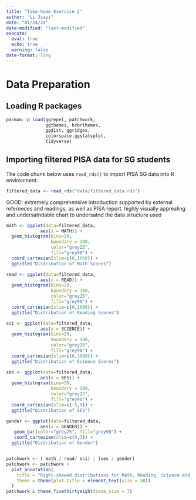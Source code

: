 ```yaml
---
title: "Take-home Exercise 2"
author: "Li Jiayi"
date: "01/24/24"
date-modified: "last-modified"
execute:
  eval: true
  echo: true 
  warning: false
date-format: long
---
```



# Data Preparation

## Loading R packages

```r
pacman::p_load(ggrepel, patchwork, 
               ggthemes, hrbrthemes,
               ggdist, ggridges,
               colorspace,ggstatsplot, 
               tidyverse) 
```

## Importing filtered PISA data for SG students
The code chunk below uses `read_rds()` to import PISA SG data into R environment.
```r
filtered_data <- read_rds("data/filtered_data.rds")
```


GOOD:
extremely comprehensive introduction supported by external referneces and readings, as well as PISA report. 
highly visually apprealing and undersatndable chart to undersatnd the data structure used 


```r
math <- ggplot(data=filtered_data, 
             aes(x = MATH)) +
  geom_histogram(bins=20, 
                 boundary = 100,
                 color="grey25", 
                 fill="grey90") +
  coord_cartesian(xlim=c(0,1000)) +
  ggtitle("Distribution of Math Scores")

read <- ggplot(data=filtered_data, 
             aes(x = READ)) +
  geom_histogram(bins=20, 
                 boundary = 100,
                 color="grey25", 
                 fill="grey90") + 
  coord_cartesian(xlim=c(0,1000)) +
  ggtitle("Distribution of Reading Scores")

sci <- ggplot(data=filtered_data, 
             aes(x = SCIENCE)) +
  geom_histogram(bins=20, 
                 boundary = 100,
                 color="grey25", 
                 fill="grey90") + 
  coord_cartesian(xlim=c(0,1000)) +
  ggtitle("Distribution of Science Scores")

ses <- ggplot(data=filtered_data, 
             aes(x = SES)) +
  geom_histogram(bins=20, 
                 boundary = 100,
                 color="grey25", 
                 fill="grey90") +
  coord_cartesian(xlim=c(-5,5)) +
  ggtitle("Distribution of SES")

gender <- ggplot(data=filtered_data, 
             aes(x = GENDER)) +
   geom_bar(color="grey25", fill="grey90") +
   coord_cartesian(xlim=c(0,3)) +
  ggtitle("Distribution of Gender")


patchwork <- ( math / read/ sci) | (ses / gender)
patchwork <- patchwork + 
  plot_annotation(
    title = "Right-skewed distributions for Math, Reading, Science and SES",
    theme = theme(plot.title = element_text(size = 50))  
  )
patchwork & theme_fivethirtyeight(base_size = 7)

```



